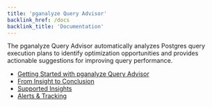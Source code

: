 ```yaml
---
title: 'pganalyze Query Advisor'
backlink_href: /docs
backlink_title: 'Documentation'
---
```


The pganalyze Query Advisor automatically analyzes Postgres query execution plans to identify optimization opportunities and provides actionable suggestions for improving query performance.

 * [Getting Started with pganalyze Query Advisor](/docs/query-advisor/getting-started)
 * [From Insight to Conclusion](/docs/query-advisor/from-insight-to-conclusion)
 * [Supported Insights](/docs/query-advisor/insights)
 * [Alerts & Tracking](/docs/query-advisor/alerts)